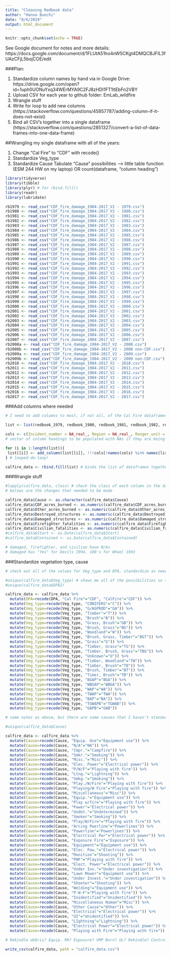 ```yaml
---
title: "Cleaning Redbook data"
author: "Hanna Buechi"
date: "8/6/2019"
output: html_document
---
```


```r
knitr::opts_chunk$set(echo = TRUE)
```

See Google document for notes and more details: https://docs.google.com/document/d/1FLUtA51ho4nW5CKgt4DMQCBJFIL3fUAzCFjL5bojCOE/edit

###Plan:

1) Standardize column names by hand via in Google Drive: https://drive.google.com/open?id=1uph0UONuYxq34WErMYA9C2FJ8zHDI1FT1ltEbFn2VBY
2) Upload CSV for each year to github folder: EmLab_wildfire
3) Wrangle stuff
4) Write for loop to add new columns (https://stackoverflow.com/questions/45857787/adding-column-if-it-does-not-exist)
5) Bind all CSV's together into a single dataframe (https://stackoverflow.com/questions/2851327/convert-a-list-of-data-frames-into-one-data-frame)

##Wrangling my single dataframe with all of the years:

1) Change "Cal Fire" to "CDF" with recode()
2) Standardize Veg_type
3) Standardize Cause
      Tabulate "Cause" possibilities --> little table function (ESM 244 HW on my laptop) OR count(dataframe, "column heading")

```r

library(tidyverse)
library(tibble)
library(plyr) # for rbind.fill()
library(readr)
library(lubridate)

rb1979 <- read_csv("CDF_fire_damage_1984-2017_V2 - 1979.csv")
rb1980 <- read_csv("CDF_fire_damage_1984-2017_V2 - 1980.csv")
rb1981 <- read_csv("CDF_fire_damage_1984-2017_V2 - 1981.csv")
rb1982 <- read_csv("CDF_fire_damage_1984-2017_V2 - 1982.csv")
rb1983 <- read_csv("CDF_fire_damage_1984-2017_V2 - 1983.csv")
rb1984 <- read_csv("CDF_fire_damage_1984-2017_V2 - 1984.csv")
rb1985 <- read_csv("CDF_fire_damage_1984-2017_V2 - 1985.csv")
rb1986 <- read_csv("CDF_fire_damage_1984-2017_V2 - 1986.csv")
rb1987 <- read_csv("CDF_fire_damage_1984-2017_V2 - 1987.csv")
rb1988 <- read_csv("CDF_fire_damage_1984-2017_V2 - 1988.csv")
rb1989 <- read_csv("CDF_fire_damage_1984-2017_V2 - 1989.csv")
rb1990 <- read_csv("CDF_fire_damage_1984-2017_V2 - 1990.csv")
rb1991 <- read_csv("CDF_fire_damage_1984-2017_V2 - 1991.csv")
rb1992 <- read_csv("CDF_fire_damage_1984-2017_V2 - 1992.csv")
rb1993 <- read_csv("CDF_fire_damage_1984-2017_V2 - 1993.csv")
rb1994 <- read_csv("CDF_fire_damage_1984-2017_V2 - 1994.csv")
rb1995 <- read_csv("CDF_fire_damage_1984-2017_V2 - 1995.csv")
rb1996 <- read_csv("CDF_fire_damage_1984-2017_V2 - 1996.csv")
rb1997 <- read_csv("CDF_fire_damage_1984-2017_V2 - 1997.csv")
rb1998 <- read_csv("CDF_fire_damage_1984-2017_V2 - 1998.csv")
rb1999 <- read_csv("CDF_fire_damage_1984-2017_V2 - 1999.csv")
rb2000 <- read_csv("CDF_fire_damage_1984-2017_V2 - 2000.csv")
rb2001 <- read_csv("CDF_fire_damage_1984-2017_V2 - 2001.csv")
rb2002 <- read_csv("CDF_fire_damage_1984-2017_V2 - 2002.csv")
rb2003 <- read_csv("CDF_fire_damage_1984-2017_V2 - 2003.csv")
rb2004 <- read_csv("CDF_fire_damage_1984-2017_V2 - 2004.csv")
rb2005 <- read_csv("CDF_fire_damage_1984-2017_V2 - 2005.csv")
rb2006 <- read_csv("CDF_fire_damage_1984-2017_V2 - 2006.csv")
rb2007 <- read_csv("CDF_fire_damage_1984-2017_V2 - 2007.csv")
rb2008a <- read_csv("CDF_fire_damage_1984-2017_V2 - 2008.csv")
rb2008b <- read_csv("CDF_fire_damage_1984-2017_V2 - 2008 non-CDF.csv")
rb2009a <- read_csv("CDF_fire_damage_1984-2017_V2 - 2009.csv")
rb2009b <- read_csv("CDF_fire_damage_1984-2017_V2 - 2009 non-CDF.csv")
rb2010 <- read_csv("CDF_fire_damage_1984-2017_V2 - 2010.csv")
rb2011 <- read_csv("CDF_fire_damage_1984-2017_V2 - 2011.csv")
rb2012 <- read_csv("CDF_fire_damage_1984-2017_V2 - 2012.csv")
rb2013 <- read_csv("CDF_fire_damage_1984-2017_V2 - 2013.csv")
rb2014 <- read_csv("CDF_fire_damage_1984-2017_V2 - 2014.csv")
rb2015 <- read_csv("CDF_fire_damage_1984-2017_V2 - 2015.csv")
rb2016 <- read_csv("CDF_fire_damage_1984-2017_V2 - 2016.csv")
rb2017 <- read_csv("CDF_fire_damage_1984-2017_V2 - 2017.csv")

```

###Add columns where needed
```r

# I need to add columns to most, if not all, of the Cal Fire dataframes so that they can be bound together into a single dataframe. Thanks, Stack Overflow, for the code!

list <- list(redbook_1979, redbook_1980, redbook_1981, redbook_1982, redbook_1983, redbook_1984, redbook_1985, redbook_1986, redbook_1987, redbook_1988, redbook_1989, redbook_1990, redbook_1991, redbook_1992, redbook_1993, redbook_1994, redbook_1995, redbook_1996, redbook_1997, redbook_1998, redbook_1999, redbook_2000, redbook_2001, redbook_2002, redbook_2003, redbook_2004, redbook_2005, redbook_2006, redbook_2007, redbook_2008a, redbook_2008b, redbook_2009a, redbook_2009b, redbook_2010, redbook_2011, redbook_2012, redbook_2013, redbook_2014, redbook_2015, redbook_2016, redbook_2017) # list of dfs for the forloop

cols <- c(Incident_number = NA_real_, Region = NA_real_, Ranger_unit = NA_real_, Ranger_unit2 = NA_real_, National_forest = NA_character_, County = NA_real_, County2 = NA_real_, County3 = NA_real_, Fire_name2 = NA_real_, DPA = NA_real_, DPA2 = NA_real_, CDF_acres_burned = NA_real_, Other_acres_burned = NA_real_, Veg_type = NA_real_, Cause = NA_real_, Destroyed_structures = NA_integer_, Damaged_structures = NA_integer_, Firefighter_fatalities = NA_real_, Civilian_fatalities = NA_real_, Start = NA_real_, Contained = NA_real_) 
# vector of column headings to be populated with NAs if they are being added

for (i in 1:length(list)){
 list[[i]] <- add_column(list[[i]], !!!cols[!names(cols) %in% names(list[[i]])])
} # looped-de-loop!

calfire_data <- rbind.fill(list) # binds the list of dataframes together

```

###Wrangle stuff
```r

#lapply(calfire_data, class) # check the class of each column in the dataframe and change as needed
# belows are the changes that needed to be made

calfire_data$Cause <- as.character(calfire_data$Cause)
calfire_data$CDF_acres_burned <- as.numeric(calfire_data$CDF_acres_burned)
calfire_data$Other_acres_burned <- as.numeric(calfire_data$Other_acres_burned)
calfire_data$Destroyed_structures <- as.numeric(calfire_data$Destroyed_structures)
calfire_data$Damaged_structures <- as.numeric(calfire_data$Damaged_structures) 
calfire_data$Firefighter_fatalities <- as.numeric(calfire_data$Firefighter_fatalities)
calfire_data$Civilian_fatalities <- as.numeric(calfire_data$Civilian_fatalities)
#calfire_data$Start <- as.Date(calfire_data$Start)
#calfire_data$Contained <- as.Date(calfire_data$Contained)

# damaged, firefighter, and civilian have N/As
# damaged has "Yes" for Devils 1994, 100's for Wheel 1993

```

###Standardize vegetation type, cause
```r

# check out all of the values for Veg_type and DPA, standardize as needed. I'm sure this could be made into shorter code, but I didn't now how. See Google Drive for the veg type codes: https://drive.google.com/open?id=1XVDiNHeqq2jxiQqYmb657MMfjK9UIYU6PorzYV_QubY

#unique(calfire_data$Veg_type) # shows me all of the possibilities so that I can copy and paste...
#unique(calfire_data$DPA2)

calfire_data <- calfire_data %>% 
  mutate(DPA=recode(DPA, "Cal Fire"="CDF", "CalFire"="CDF")) %>% 
  mutate(Veg_type=recode(Veg_type, "CONIFERS"="C")) %>%
  mutate(Veg_type=recode(Veg_type, "G/AGPROD"="GA")) %>%
  mutate(Veg_type=recode(Veg_type, "Timber"="T")) %>%
  mutate(Veg_type=recode(Veg_type, "Brush"="B")) %>%
  mutate(Veg_type=recode(Veg_type, "Grass, Brush"="GB")) %>%
  mutate(Veg_type=recode(Veg_type, "Brush, Grass"="BG")) %>%
  mutate(Veg_type=recode(Veg_type, "Woodland"="W")) %>%
  mutate(Veg_type=recode(Veg_type, "Brush, Grass, Timber"="BGT")) %>%
  mutate(Veg_type=recode(Veg_type, "Grass"="G")) %>%
  mutate(Veg_type=recode(Veg_type, "Timber, Grass"="TG")) %>%
  mutate(Veg_type=recode(Veg_type, "Timber, Brush, Grass"="TBG")) %>%
  mutate(Veg_type=recode(Veg_type, "Unknown"="U")) %>%
  mutate(Veg_type=recode(Veg_type, "Timber, Woodland"="TW")) %>%
  mutate(Veg_type=recode(Veg_type, "Timber, Brush"="TB")) %>%
  mutate(Veg_type=recode(Veg_type, "Brush, Timber"="BT")) %>%
  mutate(Veg_type=recode(Veg_type, "Timer, Brush"="TB")) %>% 
  mutate(Veg_type=recode(Veg_type, "BGAP"="BGA")) %>%
  mutate(Veg_type=recode(Veg_type, "WBGAP"="WBGA")) %>%
  mutate(Veg_type=recode(Veg_type, "WAP"="WA")) %>%
  mutate(Veg_type=recode(Veg_type, "TWAP"="TWA")) %>%
  mutate(Veg_type=recode(Veg_type, "BAP"="BA")) %>%
  mutate(Veg_type=recode(Veg_type, "TGWAPB"="TGWAB")) %>%
  mutate(Veg_type=recode(Veg_type, "GAPB"="GAB"))

```

```r

# same notes as above, but there are some causes that I haven't standardized yet. See list at the bottom of this chunk...

#unique(calfire_data$Cause)

calfire_data <- calfire_data %>% 
  mutate(Cause=recode(Cause, "Equip. Use"="Equipment use")) %>% 
  mutate(Cause=recode(Cause, "N/A"="NA")) %>%   
  mutate(Cause=recode(Cause, "Cmpr."="Campfire")) %>%
  mutate(Cause=recode(Cause, "Smkr."="Smoking")) %>% 
  mutate(Cause=recode(Cause, "Misc."="Misc")) %>% 
  mutate(Cause=recode(Cause, "Elec. Power"="Electrical power")) %>% 
  mutate(Cause=recode(Cause, "P/W/F"="Playing with fire")) %>% 
  mutate(Cause=recode(Cause, "Ltng."="Lightning")) %>% 
  mutate(Cause=recode(Cause, "Smkg."="Smoking")) %>% 
  mutate(Cause=recode(Cause, "Play./W/Fire"="Playing with fire")) %>% 
  mutate(Cause=recode(Cause, "Playing/W Fire"="Playing with fire")) %>% 
  mutate(Cause=recode(Cause, "Miscellaneous"="Misc")) %>% 
  mutate(Cause=recode(Cause, "Equip."="Equipment use")) %>% 
  mutate(Cause=recode(Cause, "Play w/fire"="Playing with fire")) %>% 
  mutate(Cause=recode(Cause, "Power"="Electrical power")) %>%
  mutate(Cause=recode(Cause, "Undet."="Undetermined")) %>%
  mutate(Cause=recode(Cause, "Smoker"="Smoking")) %>%
  mutate(Cause=recode(Cause, "Play/W/Fire"="Playing with fire")) %>%
  mutate(Cause=recode(Cause, "Arcing Pwerline"="Powerlines")) %>%
  mutate(Cause=recode(Cause, "Powerline"="Powerlines")) %>%
  mutate(Cause=recode(Cause, "Electrical Pwr"="Electrical power")) %>%
  mutate(Cause=recode(Cause, "Exposure Fire"="Exposure")) %>%
  mutate(Cause=recode(Cause, "Equipment"="Equipment use")) %>%
  mutate(Cause=recode(Cause, "Elec. Pow."="Electrical power")) %>%
  mutate(Cause=recode(Cause, "Munition"="Shooting")) %>%
  mutate(Cause=recode(Cause, "PWF"="Playing with fire")) %>%
  mutate(Cause=recode(Cause, "Elect. Power"="Electrical power")) %>%
  mutate(Cause=recode(Cause, "Under Inv."="Under investigation")) %>%
  mutate(Cause=recode(Cause, "Lawn Mower"="Equipment use")) %>%
  mutate(Cause=recode(Cause, "Under Invest."="Under investigation")) %>%
  mutate(Cause=recode(Cause, "Shooter"="Shooting")) %>%
  mutate(Cause=recode(Cause, "Welding"="Equipment use")) %>%
  mutate(Cause=recode(Cause, "P-W-F"="Playing with fire")) %>%
  mutate(Cause=recode(Cause, "Inidentified"="Unidentified")) %>%
  mutate(Cause=recode(Cause, "Miscellaneous Human"="Misc")) %>%
  mutate(Cause=recode(Cause, "Other Cause"="Other")) %>%
  mutate(Cause=recode(Cause, "Electrical"="Electrical power")) %>%
  mutate(Cause=recode(Cause, "UI"="Unidentified")) %>%
  mutate(Cause=recode(Cause, "LIghtning"="Lightning")) %>%
  mutate(Cause=recode(Cause, "Electrical Power"="Electrical power")) %>%
  mutate(Cause=recode(Cause, "Playing with Fire"="Playing with fire"))

# Rekindle debris? Equip. RR? Exposure? VMP Burn? UL? Rekindle? Control Burn? Hostile Fire? Escape Control? Debris Burning? Human? Structure? Debris, veg burn? Incediary? Open Outdoors? Miscellaneous Human? Misuse of Fire?

write_csv(calfire_data, path = "calfire_data.csv")

```











